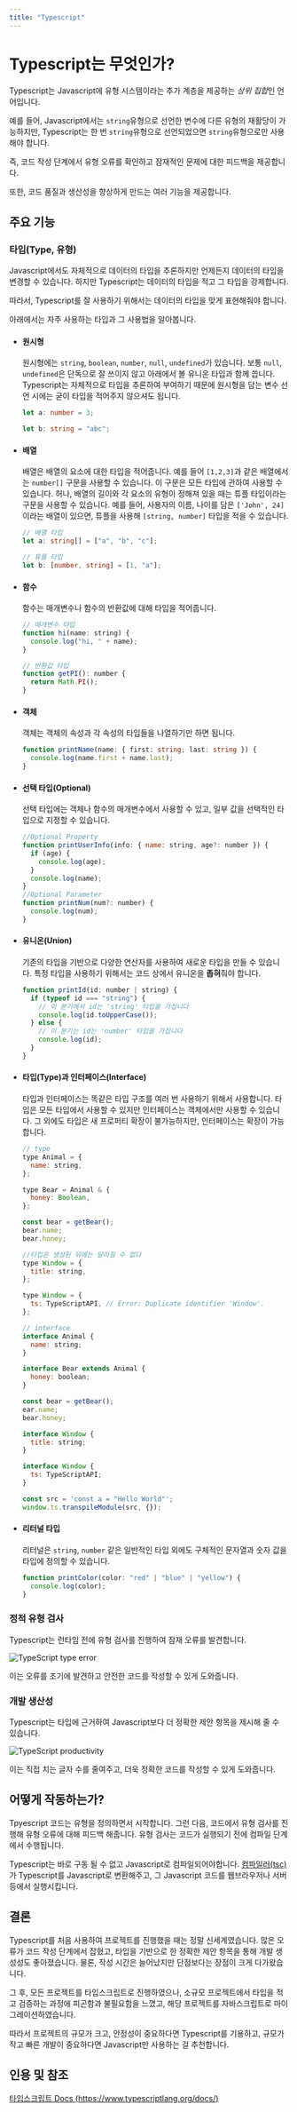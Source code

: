 ```yaml
---
title: "Typescript"
---
```


# Typescript는 무엇인가?

Typescript는 Javascript에 유형 시스템이라는 추가 계층을 제공하는 *상위 집합*인 언어입니다.

예를 들어, Javascript에서는 `string`유형으로 선언한 변수에 다른 유형의 재활당이 가능하지만,
Typescript는 한 번 `string`유형으로 선언되었으면 `string`유형으로만 사용해야 합니다.

즉, 코드 작성 단계에서 유형 오류를 확인하고 잠재적인 문제에 대한 피드백을 제공합니다.

또한, 코드 품질과 생산성을 향상하게 만드는 여러 기능을 제공합니다.

## 주요 기능

### 타입(Type, 유형)

Javascript에서도 자체적으로 데이터의 타입을 추론하지만 언제든지 데이터의 타입을 변경할 수 있습니다. 하지만 Typescript는 데이터의 타입을 적고 그 타입을 강제합니다.

따라서, Typescript를 잘 사용하기 위해서는 데이터의 타입을 맞게 표현해줘야 합니다.

아래에서는 자주 사용하는 타입과 그 사용법을 알아봅니다.

- #### 원시형

  원시형에는 `string`, `boolean`, `number`, `null`, `undefined`가 있습니다. 보통 `null`, `undefined`은 단독으로 잘 쓰이지 않고 아래에서 볼 유니온 타입과 함께 씁니다.
  Typescript는 자체적으로 타입을 추론하여 부여하기 때문에 원시형을 담는 변수 선언 시에는 굳이 타입을 적어주지 않으셔도 됩니다.

  ```ts
  let a: number = 3;

  let b: string = "abc";
  ```

- #### 배열

  배열은 배열의 요소에 대한 타입을 적어줍니다. 예를 들어 `[1,2,3]`과 같은 배열에서는 `number[]` 구문을 사용할 수 있습니다. 이 구문은 모든 타입에 관하여 사용할 수 있습니다.
  허나, 배열의 길이와 각 요소의 유형이 정해져 있을 때는 튜플 타입이라는 구문을 사용할 수 있습니다. 예를 들어, 사용자의 이름, 나이를 담은 `['John', 24]`이라는 배열이 있으면, 튜플을 사용해 `[string, number]` 타입을 적을 수 있습니다.

  ```ts
  // 배열 타입
  let a: string[] = ["a", "b", "c"];

  // 튜플 타입
  let b: [number, string] = [1, "a"];
  ```

- #### 함수

  함수는 매개변수나 함수의 반환값에 대해 타입을 적어줍니다.

  ```js
  // 매개변수 타입
  function hi(name: string) {
    console.log("hi, " + name);
  }

  // 반환값 타입
  function getPI(): number {
    return Math.PI();
  }
  ```

- #### 객체

  객체는 객체의 속성과 각 속성의 타입들을 나열하기만 하면 됩니다.

  ```ts
  function printName(name: { first: string; last: string }) {
    console.log(name.first + name.last);
  }
  ```

- #### 선택 타입(Optional)

  선택 타입에는 객체나 함수의 매개변수에서 사용할 수 있고, 일부 값을 선택적인 타입으로 지정할 수 있습니다.

  ```js
  //Optional Property
  function printUserInfo(info: { name: string, age?: number }) {
    if (age) {
      console.log(age);
    }
    console.log(name);
  }
  //Optional Parameter
  function printNum(num?: number) {
    console.log(num);
  }
  ```

- #### 유니온(Union)

  기존의 타입을 기반으로 다양한 연산자를 사용하여 새로운 타입을 만들 수 있습니다. 특정 타입을 사용하기 위해서는 코드 상에서 유니온을 **좁혀**줘야 합니다.

  ```js
  function printId(id: number | string) {
    if (typeof id === "string") {
      // 이 분기에서 id는 'string' 타입을 가집니다
      console.log(id.toUpperCase());
    } else {
      // 이 분기는 id는 'number' 타입을 가집니다
      console.log(id);
    }
  }
  ```

- #### 타입(Type)과 인터페이스(Interface)

  타입과 인터페이스는 똑같은 타입 구조를 여러 번 사용하기 위해서 사용합니다. 타입은 모든 타입에서 사용할 수 있지만 인터페이스는 객체에서만 사용할 수 있습니다.
  그 외에도 타입은 새 프로퍼티 확장이 불가능하지만, 인터페이스는 확장이 가능합니다.

  ```js
  // type
  type Animal = {
    name: string,
  };

  type Bear = Animal & {
    honey: Boolean,
  };

  const bear = getBear();
  bear.name;
  bear.honey;

  //타입은 생성된 뒤에는 달라질 수 없다
  type Window = {
    title: string,
  };

  type Window = {
    ts: TypeScriptAPI, // Error: Duplicate identifier 'Window'.
  };

  // interface
  interface Animal {
    name: string;
  }

  interface Bear extends Animal {
    honey: boolean;
  }

  const bear = getBear();
  ear.name;
  bear.honey;

  interface Window {
    title: string;
  }

  interface Window {
    ts: TypeScriptAPI;
  }

  const src = 'const a = "Hello World"';
  window.ts.transpileModule(src, {});
  ```

- #### 리터널 타입

  리터널은 `string`, `number` 같은 일반적인 타입 외에도 구체적인 문자열과 숫자 값을 타입에 정의할 수 있습니다.

  ```js
  function printColor(color: "red" | "blue" | "yellow") {
    console.log(color);
  }
  ```

### 정적 유형 검사

Typescript는 런타임 전에 유형 검사를 진행하여 잠재 오류를 발견합니다.

![TypeScript type error](/assets/typescript-1.webp)

이는 오류를 조기에 발견하고 안전한 코드를 작성할 수 있게 도와줍니다.

### 개발 생산성

Typescript는 타입에 근거하여 Javascript보다 더 정확한 제안 항목을 제시해 줄 수 있습니다.

![TypeScript productivity](/assets/typescript-2.webp)

이는 직접 치는 글자 수를 줄여주고, 더욱 정확한 코드를 작성할 수 있게 도와줍니다.

## 어떻게 작동하는가?

Tpyescript 코드는 유형을 정의하면서 시작합니다. 그런 다음, 코드에서 유형 검사를 진행해 유형 오류에 대해 피드백 해줍니다. 유형 검사는 코드가 실행되기 전에 컴파일 단계에서 수행됩니다.

Typescript는 바로 구동 될 수 없고 Javascript로 컴파일되어야합니다. [컴파일러(tsc)](https://www.npmjs.com/package/tsc)가 Typescript를 Javascript로 변환해주고, 그 Javascript 코드를 웹브라우저나 서버 등에서 실행시킵니다.

## 결론

Typescript를 처음 사용하여 프로젝트를 진행했을 때는 정말 신세계였습니다. 많은 오류가 코드 작성 단계에서 잡혔고, 타입을 기반으로 한 정확한 제안 항목을 통해 개발 생성성도 좋아졌습니다. 물론, 작성 시간은 늘어났지만 단점보다는 장점이 크게 다가왔습니다.

그 후, 모든 프로젝트를 타입스크립트로 진행하였으나, 소규모 프로젝트에서 타입을 적고 검증하는 과정에 피곤함과 불필요함을 느꼈고, 해당 프로젝트를 자바스크립트로 마이그레이션하였습니다.

따라서 프로젝트의 규모가 크고, 안정성이 중요하다면 Typescript를 기용하고, 규모가 작고 빠른 개발이 중요하다면 Javascript만 사용하는 걸 추천합니다.

## 인용 및 참조

[타입스크립트 Docs (https://www.typescriptlang.org/docs/)](https://www.typescriptlang.org/docs/)
